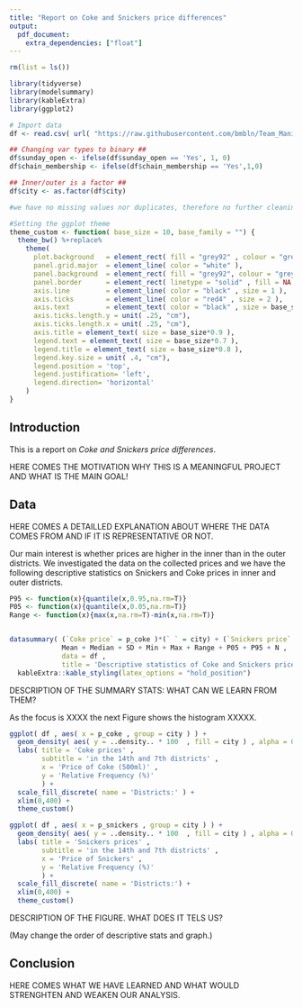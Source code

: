 ```yaml
---
title: "Report on Coke and Snickers price differences"
output: 
  pdf_document:
    extra_dependencies: ["float"]
---
```



```r

rm(list = ls())

library(tidyverse)
library(modelsummary)
library(kableExtra)
library(ggplot2)

# Import data
df <- read.csv( url( "https://raw.githubusercontent.com/bmbln/Team_Manila/main/Coding1/assignment1/data/da1_datacollection.csv" ) , encoding = "UTF-8")

## Changing var types to binary ##
df$sunday_open <- ifelse(df$sunday_open == 'Yes', 1, 0)
df$chain_membership <- ifelse(df$chain_membership == 'Yes',1,0) 

## Inner/outer is a factor ##
df$city <- as.factor(df$city)

#we have no missing values nor duplicates, therefore no further cleaning is necessary. 

#Setting the ggplot theme
theme_custom <- function( base_size = 10, base_family = "") {
  theme_bw() %+replace% 
    theme(
      plot.background   = element_rect( fill = "grey92" , colour = "grey92" ) ,
      panel.grid.major  = element_line( color = "white" ),
      panel.background  = element_rect( fill = "grey92", colour = "grey92" ),
      panel.border      = element_rect( linetype = "solid" , fill = NA ), 
      axis.line         = element_line( color = "black" , size = 1 ),
      axis.ticks        = element_line( color = "red4" , size = 2 ),
      axis.text         = element_text( color = "black" , size = base_size*0.9 ),
      axis.ticks.length.y = unit( .25, "cm"),
      axis.ticks.length.x = unit( .25, "cm"),
      axis.title = element_text( size = base_size*0.9 ),
      legend.text = element_text( size = base_size*0.7 ),
      legend.title = element_text( size = base_size*0.8 ),
      legend.key.size = unit( .4, "cm"),
      legend.position = 'top',
      legend.justification= 'left',
      legend.direction= 'horizontal'
    )
}

```

## Introduction

This is a report on *Coke and Snickers price differences*. 

HERE COMES THE MOTIVATION WHY THIS IS A MEANINGFUL PROJECT AND WHAT IS THE MAIN GOAL!


## Data

HERE COMES A DETAILLED EXPLANATION ABOUT WHERE THE DATA COMES FROM AND IF IT IS REPRESENTATIVE OR NOT.

Our main interest is whether prices are higher in the inner than in the outer districts. We investigated the data on the collected prices and we have the following descriptive statistics on Snickers and Coke prices in inner and outer districts.

```r
P95 <- function(x){quantile(x,0.95,na.rm=T)}
P05 <- function(x){quantile(x,0.05,na.rm=T)}
Range <- function(x){max(x,na.rm=T)-min(x,na.rm=T)}


datasummary( (`Coke price` = p_coke )*(` ` = city) + (`Snickers price` = p_snickers )*(` ` = city)  ~
             Mean + Median + SD + Min + Max + Range + P05 + P95 + N , 
             data = df ,
             title = 'Descriptive statistics of Coke and Snickers prices' ) %>% 
  kableExtra::kable_styling(latex_options = "hold_position")
```


DESCRIPTION OF THE SUMMARY STATS: WHAT CAN WE LEARN FROM THEM?

As the focus is XXXX the next Figure shows the histogram XXXXX.

```r

ggplot( df , aes( x = p_coke , group = city ) ) +
  geom_density( aes( y = ..density.. * 100  , fill = city ) , alpha = 0.3  ) +
  labs( title = 'Coke prices' , 
        subtitle = 'in the 14th and 7th districts' ,
        x = 'Price of Coke (500ml)' , 
        y = 'Relative Frequency (%)'
        ) +
  scale_fill_discrete( name = 'Districts:' ) + 
  xlim(0,400) + 
  theme_custom()

ggplot( df , aes( x = p_snickers , group = city ) ) +
  geom_density( aes( y = ..density.. * 100  , fill = city ) , alpha = 0.3  ) +
  labs( title = 'Snickers prices' , 
        subtitle = 'in the 14th and 7th districts' ,
        x = 'Price of Snickers' , 
        y = 'Relative Frequency (%)'
        ) +
  scale_fill_discrete( name = 'Districts:') + 
  xlim(0,400) + 
  theme_custom()

```

DESCRIPTION OF THE FIGURE. WHAT DOES IT TELS US?

(May change the order of descriptive stats and graph.)


## Conclusion

HERE COMES WHAT WE HAVE LEARNED AND WHAT WOULD STRENGHTEN AND WEAKEN OUR ANALYSIS.
